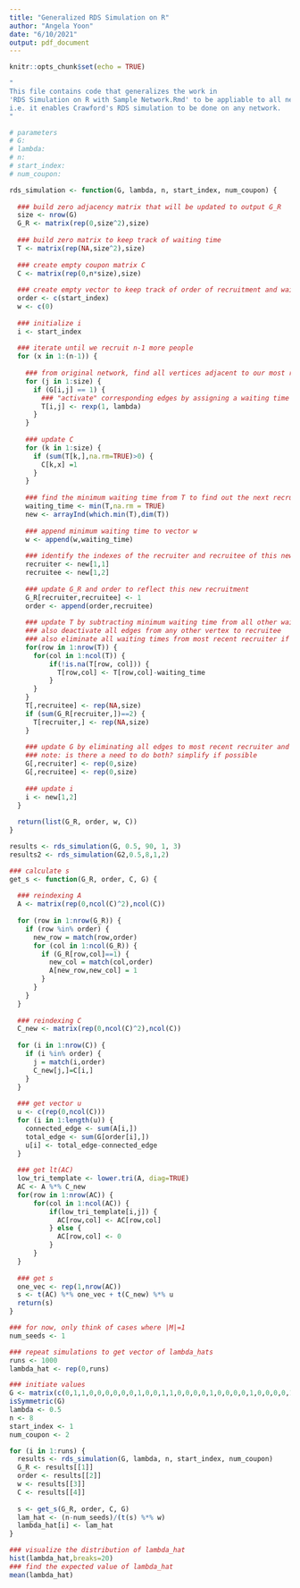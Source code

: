 ```yaml
---
title: "Generalized RDS Simulation on R"
author: "Angela Yoon"
date: "6/10/2021"
output: pdf_document
---
```


```r
knitr::opts_chunk$set(echo = TRUE)
```

```r
"
This file contains code that generalizes the work in
'RDS Simulation on R with Sample Network.Rmd' to be appliable to all networks
i.e. it enables Crawford's RDS simulation to be done on any network.
"

# parameters
# G: 
# lambda: 
# n: 
# start_index: 
# num_coupon: 

rds_simulation <- function(G, lambda, n, start_index, num_coupon) {
  
  ### build zero adjacency matrix that will be updated to output G_R
  size <- nrow(G)
  G_R <- matrix(rep(0,size^2),size)
  
  ### build zero matrix to keep track of waiting time
  T <- matrix(rep(NA,size^2),size)
  
  ### create empty coupon matrix C
  C <- matrix(rep(0,n*size),size)
  
  ### create empty vector to keep track of order of recruitment and waiting times
  order <- c(start_index)
  w <- c(0)
  
  ### initialize i
  i <- start_index
  
  ### iterate until we recruit n-1 more people
  for (x in 1:(n-1)) {
    
    ### from original network, find all vertices adjacent to our most recently recruited vertex
    for (j in 1:size) {
      if (G[i,j] == 1) {
        ### "activate" corresponding edges by assigning a waiting time
        T[i,j] <- rexp(1, lambda)
      }
    }
    
    ### update C
    for (k in 1:size) {
      if (sum(T[k,],na.rm=TRUE)>0) {
        C[k,x] =1
      }
    }
    
    ### find the minimum waiting time from T to find out the next recruitment
    waiting_time <- min(T,na.rm = TRUE)
    new <- arrayInd(which.min(T),dim(T))
    
    ### append minimum waiting time to vector w
    w <- append(w,waiting_time)
    
    ### identify the indexes of the recruiter and recruitee of this new recruitment
    recruiter <- new[1,1]
    recruitee <- new[1,2]
    
    ### update G_R and order to reflect this new recruitment
    G_R[recruiter,recruitee] <- 1
    order <- append(order,recruitee)
    
    ### update T by subtracting minimum waiting time from all other waiting times
    ### also deactivate all edges from any other vertex to recruitee
    ### also eliminate all waiting times from most recent recruiter if recruiter used all coupons
    for(row in 1:nrow(T)) {
      for(col in 1:ncol(T)) {
          if(!is.na(T[row, col])) {
            T[row,col] <- T[row,col]-waiting_time
          }
      }
    }
    T[,recruitee] <- rep(NA,size)
    if (sum(G_R[recruiter,])==2) {
      T[recruiter,] <- rep(NA,size)
    }
    
    ### update G by eliminating all edges to most recent recruiter and recruitee
    ### note: is there a need to do both? simplify if possible
    G[,recruiter] <- rep(0,size)
    G[,recruitee] <- rep(0,size)
    
    ### update i
    i <- new[1,2]
  }
  
  return(list(G_R, order, w, C))
}
```

```r
results <- rds_simulation(G, 0.5, 90, 1, 3)
results2 <- rds_simulation(G2,0.5,8,1,2)
```

```r
### calculate s
get_s <- function(G_R, order, C, G) {
  
  ### reindexing A
  A <- matrix(rep(0,ncol(C)^2),ncol(C))
  
  for (row in 1:nrow(G_R)) {
    if (row %in% order) {
      new_row = match(row,order)
      for (col in 1:ncol(G_R)) {
        if (G_R[row,col]==1) {
          new_col = match(col,order)
          A[new_row,new_col] = 1
        }
      }
    }
  }
  
  ### reindexing C
  C_new <- matrix(rep(0,ncol(C)^2),ncol(C))
  
  for (i in 1:nrow(C)) {
    if (i %in% order) {
      j = match(i,order)
      C_new[j,]=C[i,]
    }
  }
    
  ### get vector u
  u <- c(rep(0,ncol(C)))
  for (i in 1:length(u)) {
    connected_edge <- sum(A[i,])
    total_edge <- sum(G[order[i],])
    u[i] <- total_edge-connected_edge
  }
  
  ### get lt(AC)
  low_tri_template <- lower.tri(A, diag=TRUE)
  AC <- A %*% C_new
  for(row in 1:nrow(AC)) {
      for(col in 1:ncol(AC)) {
          if(low_tri_template[i,j]) {
            AC[row,col] <- AC[row,col]
          } else {
            AC[row,col] <- 0
          }
      }
  }
  
  ### get s
  one_vec <- rep(1,nrow(AC))
  s <- t(AC) %*% one_vec + t(C_new) %*% u
  return(s)
}

```

```r
### for now, only think of cases where |M|=1
num_seeds <- 1

### repeat simulations to get vector of lambda_hats
runs <- 1000
lambda_hat <- rep(0,runs)

### initiate values
G <- matrix(c(0,1,1,0,0,0,0,0,0,1,0,0,1,1,0,0,0,0,1,0,0,0,0,1,0,0,0,0,1,0,0,1,0,0,0,0,0,1,0,1,0,0,1,1,0,0,0,1,0,0,0,1,1,0,0,0,0,0,1,1,0,0,0,0,0,0,0,1,1,0,0,1,0,0,0,0,0,0,0,1,0),9)
isSymmetric(G)
lambda <- 0.5
n <- 8
start_index <- 1
num_coupon <- 2

for (i in 1:runs) {
  results <- rds_simulation(G, lambda, n, start_index, num_coupon)
  G_R <- results[[1]]
  order <- results[[2]]
  w <- results[[3]]
  C <- results[[4]]
  
  s <- get_s(G_R, order, C, G)
  lam_hat <- (n-num_seeds)/(t(s) %*% w)
  lambda_hat[i] <- lam_hat
}
```

```r
### visualize the distribution of lambda_hat
hist(lambda_hat,breaks=20)
### find the expected value of lambda_hat
mean(lambda_hat)
```

